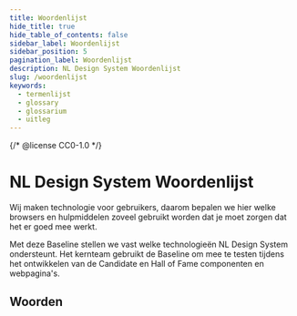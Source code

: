 ```yaml
---
title: Woordenlijst
hide_title: true
hide_table_of_contents: false
sidebar_label: Woordenlijst
sidebar_position: 5
pagination_label: Woordenlijst
description: NL Design System Woordenlijst
slug: /woordenlijst
keywords:
  - termenlijst
  - glossary
  - glossarium
  - uitleg
---
```



{/* @license CC0-1.0 */}

# NL Design System Woordenlijst

<Paragraph lead>
  Wij maken technologie voor gebruikers, daarom bepalen we hier welke browsers en hulpmiddelen zoveel gebruikt worden
  dat je moet zorgen dat het er goed mee werkt.
</Paragraph>

Met deze Baseline stellen we vast welke technologieën NL Design System ondersteunt. Het kernteam gebruikt de Baseline om mee te testen tijdens het ontwikkelen van de Candidate en Hall of Fame componenten en webpagina's.

## Woorden

<TermsList terms={terms} />
